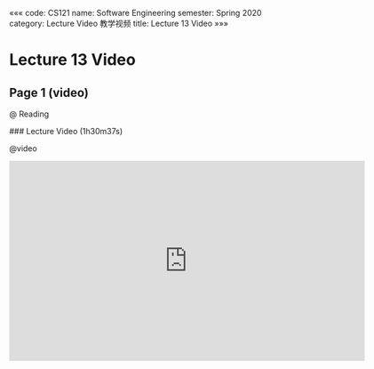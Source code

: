 «««
code: CS121
name: Software Engineering
semester: Spring 2020
category: Lecture Video 教学视频
title: Lecture 13 Video
»»»

# Lecture 13 Video

## Page 1 (video)

@ Reading

<div class="markdown-body">
### Lecture Video (1h30m37s)
</div>

@video

<iframe src="https://watchsb.com/e/ragj7cg8haig.html" frameborder=0 marginwidth=0 marginheight=0 scrolling=no width=640 height=360 allowfullscreen></iframe>


